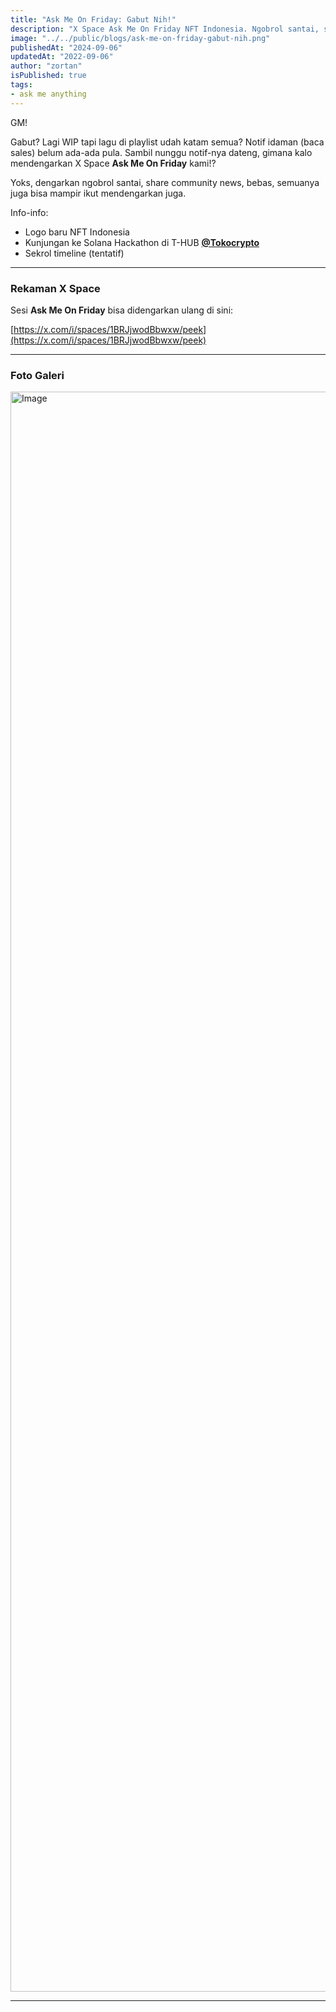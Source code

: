 ```yaml
---
title: "Ask Me On Friday: Gabut Nih!"
description: "X Space Ask Me On Friday NFT Indonesia. Ngobrol santai, sharing community news, ketika gabut menantikan notif penjualan yang tak kunjung datang."
image: "../../public/blogs/ask-me-on-friday-gabut-nih.png"
publishedAt: "2024-09-06"
updatedAt: "2022-09-06"
author: "zortan"
isPublished: true
tags: 
- ask me anything
---
```


GM! 

Gabut? Lagi WIP tapi lagu di playlist udah katam semua? Notif idaman (baca sales) belum ada-ada pula. Sambil nunggu notif-nya dateng, gimana kalo mendengarkan X Space **Ask Me On Friday** kami!?

Yoks, dengarkan ngobrol santai, share community news, bebas, semuanya juga bisa mampir ikut mendengarkan juga.

Info-info:  
- Logo baru NFT Indonesia
- Kunjungan ke Solana Hackathon di T-HUB [**@Tokocrypto**](https://x.com/Tokocrypto)
- Sekrol timeline (tentatif)

---

### Rekaman X Space

Sesi **Ask Me On Friday** bisa didengarkan ulang di sini:

<AudioSource yyy="https://ipfs.io/ipfs/Qmb1R21ivvddhyVwuB5fKLTpwdF2KUi7wU2N1bg2EfYrfr/ask-me-on-friday-gabut-nih-0.mp3" />

[https://x.com/i/spaces/1BRJjwodBbwxw/peek](https://x.com/i/spaces/1BRJjwodBbwxw/peek)

---

### Foto Galeri

<Image
  src="https://ipfs.io/ipfs/Qmb1R21ivvddhyVwuB5fKLTpwdF2KUi7wU2N1bg2EfYrfr/ask-me-on-friday-gabut-nih-1.jpeg"
  width="3840"
  height="2560"
  alt="Image"
  sizes="100vw"
/>

---